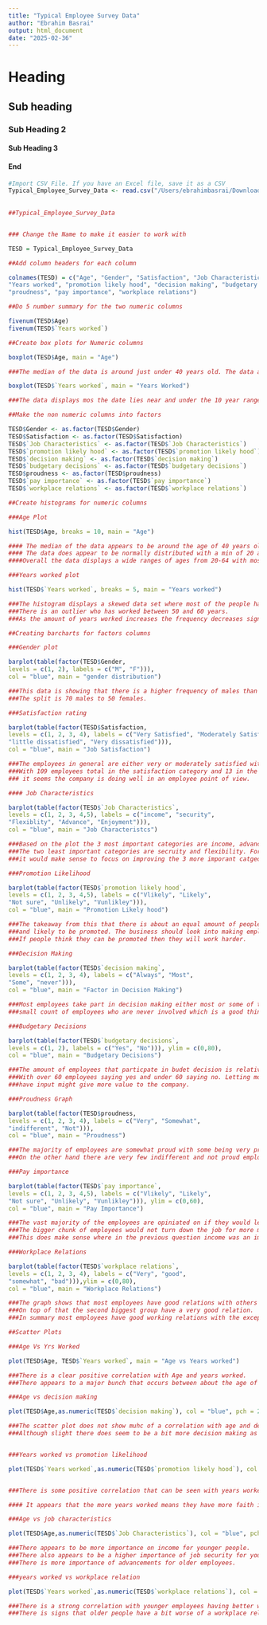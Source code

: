 ```yaml
---
title: "Typical Employee Survey Data"
author: "Ebrahim Basrai"
output: html_document
date: "2025-02-36"
---
```


# Heading
## Sub heading 
### Sub Heading 2
#### Sub Heading  3
#### End

```r
#Import CSV File. If you have an Excel file, save it as a CSV
Typical_Employee_Survey_Data <- read.csv("/Users/ebrahimbasrai/Downloads/Typical_Employee_Survey_Data.csv",header = FALSE)
                                         
                                         
##Typical_Employee_Survey_Data


### Change the Name to make it easier to work with

TESD = Typical_Employee_Survey_Data

##Add column headers for each column

colnames(TESD) = c("Age", "Gender", "Satisfaction", "Job Characteristics",
"Years worked", "promotion likely hood", "decision making", "budgetary decisions",
"proudness", "pay importance", "workplace relations")

##Do 5 number summary for the two numeric columns

fivenum(TESD$Age)
fivenum(TESD$`Years worked`)

##Create box plots for Numeric columns

boxplot(TESD$Age, main = "Age")

###The median of the data is around just under 40 years old. The data also looks relatively symmetric. There are a few outliers above 60 years old. 

boxplot(TESD$`Years worked`, main = "Years Worked")

###The data displays mos the date lies near and under the 10 year ranges. There are outliers over 30 years old. There is also a very small Q1 but large Q4.

##Make the non numeric columns into factors

TESD$Gender <- as.factor(TESD$Gender)
TESD$Satisfaction <- as.factor(TESD$Satisfaction)
TESD$`Job Characteristics` <- as.factor(TESD$`Job Characteristics`)
TESD$`promotion likely hood` <- as.factor(TESD$`promotion likely hood`)
TESD$`decision making` <- as.factor(TESD$`decision making`)
TESD$`budgetary decisions` <- as.factor(TESD$`budgetary decisions`)
TESD$proudness <- as.factor(TESD$proudness)
TESD$`pay importance` <- as.factor(TESD$`pay importance`)
TESD$`workplace relations` <- as.factor(TESD$`workplace relations`)

##Create histograms for numeric columns

###Age Plot

hist(TESD$Age, breaks = 10, main = "Age")

#### The median of the data appears to be around the age of 40 years old.
#### The data does appear to be normally distributed with a min of 20 and a high of 64.
####Overall the data displays a wide ranges of ages from 20-64 with most of the people being within 30-45.

###Years worked plot

hist(TESD$`Years worked`, breaks = 5, main = "Years worked")

###The histogram displays a skewed data set where most of the people have worked under 10 years.
###There is an outlier who has worked between 50 and 60 years. 
###As the amount of years worked increases the frequency decreases significantly.

##Creating barcharts for factors columns

###Gender plot

barplot(table(factor(TESD$Gender, 
levels = c(1, 2), labels = c("M", "F"))),
col = "blue", main = "gender distribution")

###This data is showing that there is a higher frequency of males than females. 
###The split is 70 males to 50 females. 

###Satisfaction rating

barplot(table(factor(TESD$Satisfaction, 
levels = c(1, 2, 3, 4), labels = c("Very Satisfied", "Moderately Satisfied",
"little dissatisfied", "Very dissatisfied"))),
col = "blue", main = "Job Satisfaction")

###The employees in general are either very or moderately satisfied with their job.
###With 109 employees total in the satisfaction category and 13 in the dissatisfied group
### it seems the company is doing well in an employee point of view. 

#### Job Characteristics

barplot(table(factor(TESD$`Job Characteristics`, 
levels = c(1, 2, 3, 4,5), labels = c("income", "security",
"Flexiblity", "Advance", "Enjoyment"))),
col = "blue", main = "Job Characteristcs")

###Based on the plot the 3 most important categories are income, advancement, and enjoyment.
###The two least important categories are secruity and flexibility. For the future of the business
###it would make sense to focus on improving the 3 more imporant catgeories to increase impact. 

###Promotion Likelihood

barplot(table(factor(TESD$`promotion likely hood`, 
levels = c(1, 2, 3, 4,5), labels = c("Vlikely", "Likely",
"Not sure", "Unlikely", "Vunlikley"))),
col = "blue", main = "Promotion Likely hood")

###The takeaway from this that there is about an equal amount of people who think they are unlikely 
###and likely to be promoted. The business should look into making employees feel they can be promoted.
###If people think they can be promoted then they will work harder. 

###Decision Making

barplot(table(factor(TESD$`decision making`, 
levels = c(1, 2, 3, 4), labels = c("Always", "Most",
"Some", "never"))),
col = "blue", main = "Factor in Decision Making")

###Most employees take part in decision making either most or some of the time. There is a very
###small count of employees who are never involved which is a good thing. 

###Budgetary Decisions

barplot(table(factor(TESD$`budgetary decisions`, 
levels = c(1, 2), labels = c("Yes", "No"))), ylim = c(0,80),
col = "blue", main = "Budgetary Decisions")

###The amount of employees that particpate in budet decision is relatively even.
###With over 60 employees saying yes and under 60 saying no. Letting more employees 
###have input might give more value to the company. 

###Proudness Graph

barplot(table(factor(TESD$proudness, 
levels = c(1, 2, 3, 4), labels = c("Very", "Somewhat",
"indifferent", "Not"))),
col = "blue", main = "Proudness")

###The majority of employees are somewhat proud with some being very proud.
###On the other hand there are very few indifferent and not proud employees.  

###Pay importance

barplot(table(factor(TESD$`pay importance`, 
levels = c(1, 2, 3, 4,5), labels = c("Vlikely", "Likely",
"Not sure", "Unlikely", "Vunlikley"))), ylim = c(0,60),
col = "blue", main = "Pay Importance")

###The vast majority of the employees are opiniated on if they would leave or not.
###The bigger chunk of employees would not turn down the job for more money. 
###This does make sense where in the previous question income was an important charateristic.

###Workplace Relations

barplot(table(factor(TESD$`workplace relations`, 
levels = c(1, 2, 3, 4), labels = c("Very", "good",
"somewhat", "bad"))),ylim = c(0,80),
col = "blue", main = "Workplace Relations")

###The graph shows that most employees have good relations with others in the workplace.
###On top of that the second biggest group have a very good relation. 
###In summary most employees have good working relations with the exception of a few employees. 

##Scatter Plots

###Age Vs Yrs Worked

plot(TESD$Age, TESD$`Years worked`, main = "Age vs Years worked")

###There is a clear positive correlation with Age and years worked. 
###There appears to a major bunch that occurs between about the age of 40 and 10 years worked. 

###Age vs decision making

plot(TESD$Age,as.numeric(TESD$`decision making`), col = "blue", pch = 20, main = "Age vs decision making")

###The scatter plot does not show muhc of a correlation with age and decision making.
###Although slight there does seem to be a bit more decision making as the age increases. 


###Years worked vs promotion likelihood

plot(TESD$`Years worked`,as.numeric(TESD$`promotion likely hood`), col = "blue", pch = 20, main = "Years Worked vs Promotion")


###There is some positive correlation that can be seen with years worked and promotion likeliness.

#### It appears that the more years worked means they have more faith in a promotion

###Age vs job characteristics

plot(TESD$Age,as.numeric(TESD$`Job Characteristics`), col = "blue", pch = 20, main = "Job characteristics vs Age")

###There appears to be more importance on income for younger people. 
###There also appears to be a higher importance of job security for younger people as well. 
###There is more importance of advancements for older employees. 

###years worked vs workplace relation

plot(TESD$`Years worked`,as.numeric(TESD$`workplace relations`), col = "blue", pch = 20, main = "Years worked vs Workplace Relations")

###There is a strong correlation with younger employees having better workplace relations. 
###There is signs that older people have a bit worse of a workplace relations than others. 
```

